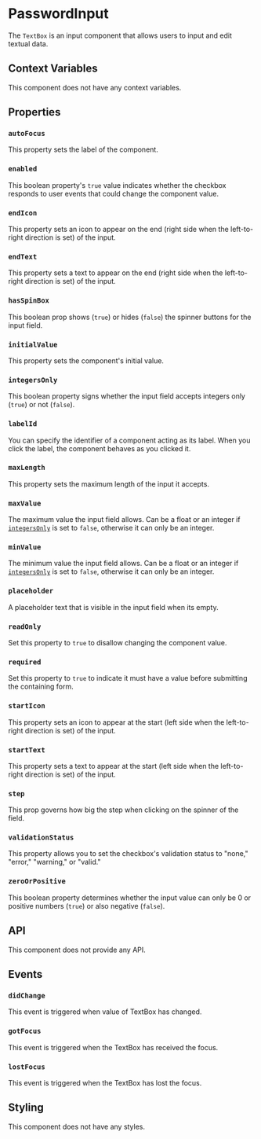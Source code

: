 # PasswordInput

The `TextBox` is an input component that allows users to input and edit textual data.

## Context Variables

This component does not have any context variables.

## Properties

### `autoFocus`

This property sets the label of the component.

### `enabled`

This boolean property's `true` value indicates whether the checkbox responds to user events that could change the component value.

### `endIcon`

This property sets an icon to appear on the end (right side when the left-to-right direction is set) of the input.

### `endText`

This property sets a text to appear on the end (right side when the left-to-right direction is set) of the input.

### `hasSpinBox`

This boolean prop shows (`true`) or hides (`false`) the spinner buttons for the input field.

### `initialValue`

This property sets the component's initial value.

### `integersOnly`

This boolean property signs whether the input field accepts integers only (`true`) or not (`false`).

### `labelId`

You can specify the identifier of a component acting as its label. When you click the label, the component behaves as you clicked it.

### `maxLength`

This property sets the maximum length of the input it accepts.

### `maxValue`

The maximum value the input field allows. Can be a float or an integer if [`integersOnly`](#integersonly) is set to `false`, otherwise it can only be an integer.

### `minValue`

The minimum value the input field allows. Can be a float or an integer if [`integersOnly`](#integersonly) is set to `false`, otherwise it can only be an integer.

### `placeholder`

A placeholder text that is visible in the input field when its empty.

### `readOnly`

Set this property to `true` to disallow changing the component value.

### `required`

Set this property to `true` to indicate it must have a value before submitting the containing form.

### `startIcon`

This property sets an icon to appear at the start (left side when the left-to-right direction is set) of the input.

### `startText`

This property sets a text to appear at the start (left side when the left-to-right direction is set) of the input.

### `step`

This prop governs how big the step when clicking on the spinner of the field.

### `validationStatus`

This property allows you to set the checkbox's validation status to "none," "error," "warning," or "valid."

### `zeroOrPositive`

This boolean property determines whether the input value can only be 0 or positive numbers (`true`) or also negative (`false`).

## API

This component does not provide any API.

## Events

### `didChange`

This event is triggered when value of TextBox has changed.

### `gotFocus`

This event is triggered when the TextBox has received the focus.

### `lostFocus`

This event is triggered when the TextBox has lost the focus.

## Styling

This component does not have any styles.
